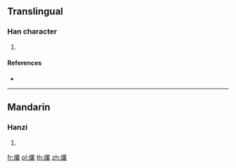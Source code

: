 ==Translingual==

===Han character===
{{Han char|rn=86|rad=火|as=18|sn=22|four=|canj=FTCE}}

# {{defn|Han|sort=火18}}

====References====
* {{Han ref|kx=0687.290|dkj=19610|dj=1099.140|hdz=32249.060|uh=721C|ud=29212}}

----

==Mandarin==

===Hanzi===
{{cmn-hanzi|pin=[[cóng]] ([[cong2]])|wg=ts'ung<sup>2</sup>}}

# {{defn|lang=cmn|sort=火18}}

[[fr:爜]]
[[pl:爜]]
[[th:爜]]
[[zh:爜]]